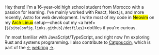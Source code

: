 

Hey there! I'm a 16-year-old high school student from Morocco with a passion for learning. I’ve mainly worked with React, Next.js, and more recently, Astro for web development. I write most of my code in <mark>Neovim</mark> on my <mark>Arch Linux</mark> setup—check out my <a href={`${siteConfig.links.github}/dotfiles`}>dotfiles</a> if you're curious.

I’m most familiar with JavaScript/TypeScript, and right now I’m exploring Rust and systems programming. I also contribute to <a href="https://github.com/catppuccin">Catppuccin</a>, which is part of the <a href="https://ctp-webr.ing/nuexq/previous">←</a> <a href="https://ctp-webr.ing/">webring</a> <a href="https://ctp-webr.ing/nuexq/next">→</a>.
